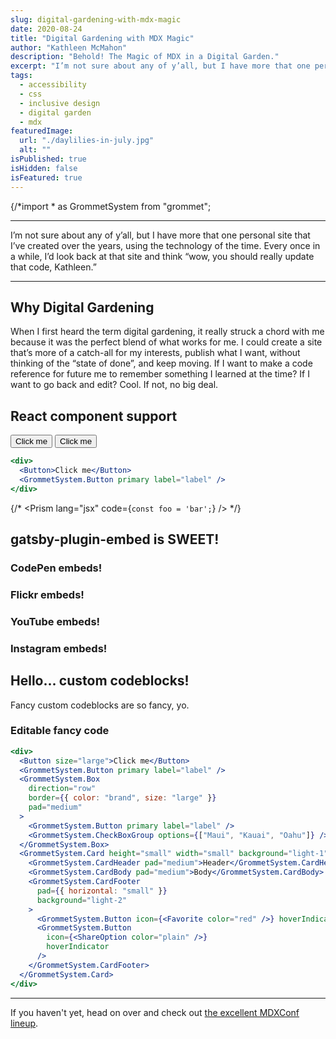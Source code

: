 ```yaml
---
slug: digital-gardening-with-mdx-magic
date: 2020-08-24
title: "Digital Gardening with MDX Magic"
author: "Kathleen McMahon"
description: "Behold! The Magic of MDX in a Digital Garden."
excerpt: "I’m not sure about any of y’all, but I have more that one personal site that I’ve created over the years, using the technology of the time..."
tags:
  - accessibility
  - css
  - inclusive design
  - digital garden
  - mdx
featuredImage:
  url: "./daylilies-in-july.jpg"
  alt: ""
isPublished: true
isHidden: false
isFeatured: true
---
```


{/*import * as GrommetSystem from "grommet";


---

I’m not sure about any of y’all, but I have more that one personal site that I’ve created over the years, using the technology of the time. Every once in a while, I’d look back at that site and think “wow, you should really update that code, Kathleen.”

---

## Why Digital Gardening

When I first heard the term digital gardening, it really struck a chord with me because it was the perfect blend of what works for me. I could create a site that’s more of a catch-all for my interests, publish what I want, without thinking of the “state of done”, and keep moving. If I want to make a code reference for future me to remember something I learned at the time? If I want to go back and edit? Cool. If not, no big deal.

## React component support

<DisplayBox>
  <Button>Click me</Button> <Button size="small">Click me</Button>
</DisplayBox>

```jsx react-live
<div>
  <Button>Click me</Button>
  <GrommetSystem.Button primary label="label" />
</div>
```

{/* <Prism lang="jsx" code={`const foo = 'bar';`} /> */}

## gatsby-plugin-embed is SWEET!

### CodePen embeds!

<CodePen codePenId="eYOQQxY" />

### Flickr embeds!

<Flickr flickrLink="5305/5641024002_61bbfb08f2_3k.jpg" />

### YouTube embeds!

<YouTube youTubeId="yGd8j0sXhQ4" />

### Instagram embeds!

<Instagram instagramId="B3z1w2hg4WY" />

## Hello... custom codeblocks!

Fancy custom codeblocks are so fancy, yo.

### Editable fancy code

```jsx react-live
<div>
  <Button size="large">Click me</Button>
  <GrommetSystem.Button primary label="label" />
  <GrommetSystem.Box
    direction="row"
    border={{ color: "brand", size: "large" }}
    pad="medium"
  >
    <GrommetSystem.Button primary label="label" />
    <GrommetSystem.CheckBoxGroup options={["Maui", "Kauai", "Oahu"]} />
  </GrommetSystem.Box>
  <GrommetSystem.Card height="small" width="small" background="light-1">
    <GrommetSystem.CardHeader pad="medium">Header</GrommetSystem.CardHeader>
    <GrommetSystem.CardBody pad="medium">Body</GrommetSystem.CardBody>
    <GrommetSystem.CardFooter
      pad={{ horizontal: "small" }}
      background="light-2"
    >
      <GrommetSystem.Button icon={<Favorite color="red" />} hoverIndicator />
      <GrommetSystem.Button
        icon={<ShareOption color="plain" />}
        hoverIndicator
      />
    </GrommetSystem.CardFooter>
  </GrommetSystem.Card>
</div>
```

---

If you haven't yet, head on over and check out [the excellent MDXConf lineup](https://mdxjs.com/conf/).
